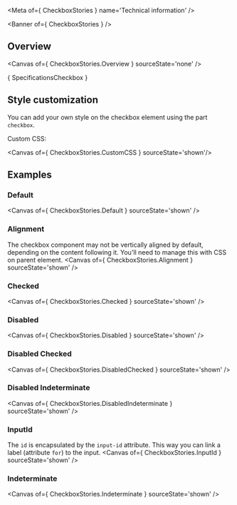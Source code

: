 
<Meta of={ CheckboxStories } name='Technical information' />

<Banner of={ CheckboxStories } />

## Overview

<Canvas of={ CheckboxStories.Overview } sourceState='none' />

<Markdown>{ SpecificationsCheckbox }</Markdown>

## Style customization

You can add your own style on the checkbox element using the part `checkbox`.

Custom CSS:

<Canvas of={ CheckboxStories.CustomCSS } sourceState='shown'/>

## Examples

### Default

<Canvas of={ CheckboxStories.Default } sourceState='shown' />

### Alignment
The checkbox component may not be vertically aligned by default, depending on the content following it.
You'll need to manage this with CSS on parent element.
<Canvas of={ CheckboxStories.Alignment } sourceState='shown' />

### Checked
<Canvas of={ CheckboxStories.Checked } sourceState='shown' />

### Disabled
<Canvas of={ CheckboxStories.Disabled } sourceState='shown' />

### Disabled Checked
<Canvas of={ CheckboxStories.DisabledChecked } sourceState='shown' />

### Disabled Indeterminate
<Canvas of={ CheckboxStories.DisabledIndeterminate } sourceState='shown' />

### InputId
The `id` is encapsulated by the `input-id` attribute. This way you can link a label (attribute `for`) to the input.
<Canvas of={ CheckboxStories.InputId } sourceState='shown' />

### Indeterminate
<Canvas of={ CheckboxStories.Indeterminate } sourceState='shown' />
